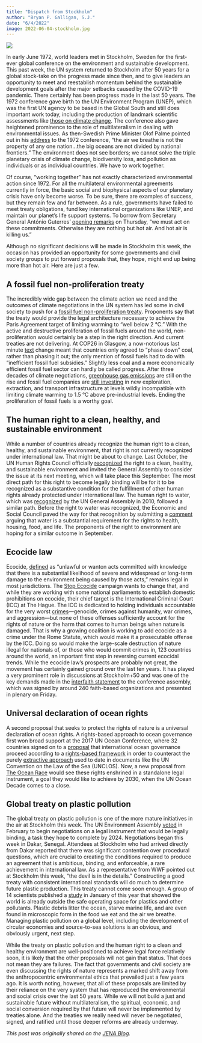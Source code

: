 ```yaml
---
title: "Dispatch from Stockholm"
author: "Bryan P. Galligan, S.J."
date: "6/4/2022"
image: 2022-06-04-stockholm.jpg
---
```


![](2022-06-04-stockholm.jpg)

In early June 1972, world leaders met in Stockholm, Sweden for the first-ever global conference on the environment and sustainable development. This past week, the UN system returned to Stockholm after 50 years for a global stock-take on the progress made since then, and to give leaders an opportunity to meet and reestablish momentum behind the sustainable development goals after the major setbacks caused by the COVID-19 pandemic. There certainly has been progress made in the last 50 years. The 1972 conference gave birth to the UN Environment Program (UNEP), which was the first UN agency to be based in the Global South and still does important work today, including the production of landmark scientific assessments like [those on climate change](https://www.ipcc.ch/assessment-report/ar6/). The conference also gave heightened prominence to the role of multilateralism in dealing with environmental issues. As then-Swedish Prime Minister Olof Palme pointed out in his [address](http://www.olofpalme.org/wp-content/dokument/720606a_fn_miljo.pdf) to the 1972 conference, “the air we breathe is not the property of any one nation…the big oceans are not divided by national frontiers.” The environment does not see borders; we cannot solve the triple planetary crisis of climate change, biodiversity loss, and pollution as individuals or as individual countries. We have to work together.

Of course, “working together” has not exactly characterized environmental action since 1972. For all the multilateral environmental agreements currently in force, the basic social and biophysical aspects of our planetary crisis have only become worse. To be sure, there are examples of success, but they remain few and far between. As a rule, governments have failed to meet treaty obligations, fund key international organizations like UNEP, and maintain our planet’s life support systems. To borrow from Secretary General António Guterres’ [opening remarks](https://www.un.org/sg/en/content/sg/statement/2022-06-02/secretary-generals-remarks-stockholm50-international-meeting-delivered) on Thursday, “we must act on these commitments. Otherwise they are nothing but hot air. And hot air is killing us.”

Although no significant decisions will be made in Stockholm this week, the occasion has provided an opportunity for some governments and civil society groups to put forward proposals that, they hope, might end up being more than hot air. Here are just a few.

## A fossil fuel non-proliferation treaty

The incredibly wide gap between the climate action we need and the outcomes of climate negotiations in the UN system has led some in civil society to push for a [fossil fuel non-proliferation treaty](https://fossilfueltreaty.org/). Proponents say that the treaty would provide the legal architecture necessary to achieve the Paris Agreement target of limiting warming to “well below 2 °C.” With the active and destructive proliferation of fossil fuels around the world, non-proliferation would certainly be a step in the right direction. And current treaties are not delivering. At COP26 in Glasgow, a now-notorious last minute [text](https://unfccc.int/sites/default/files/resource/cma2021_10_add1_adv.pdf) change meant that countries only agreed to “phase down” coal, rather than phasing it out; the only mention of fossil fuels had to do with “inefficient fossil fuel subsidies.” Slightly less coal and a more economically efficient fossil fuel sector can hardly be called progress. After three decades of climate negotiations, [greenhouse gas emissions](https://ourworldindata.org/greenhouse-gas-emissions) are still on the rise and fossil fuel companies are [still investing](https://www.theguardian.com/environment/ng-interactive/2022/may/11/fossil-fuel-carbon-bombs-climate-breakdown-oil-gas) in new exploration, extraction, and transport infrastructure at levels wildly incompatible with limiting climate warming to 1.5 °C above pre-industrial levels. Ending the proliferation of fossil fuels is a worthy goal.

## The human right to a clean, healthy, and sustainable environment

While a number of countries already recognize the human right to a clean, healthy, and sustainable environment, that right is not currently recognized under international law. That might be about to change. Last October, the UN Human Rights Council officially [recognized](https://documents-dds-ny.un.org/doc/UNDOC/GEN/G21/289/50/PDF/G2128950.pdf) the right to a clean, healthy, and sustainable environment and invited the General Assembly to consider the issue at its next meeting, which will take place this September. The most direct path for this right to become legally binding will be for it to be recognized as a substantive condition for the fulfillment of other human rights already protected under international law. The human right to water, which was [recognized](https://documents-dds-ny.un.org/doc/UNDOC/GEN/N09/479/35/PDF/N0947935.pdf) by the UN General Assembly in 2010, followed a similar path. Before the right to water was recognized, the Economic and Social Council paved the way for that recognition by submitting a [comment](https://www2.ohchr.org/english/issues/water/docs/CESCR_GC_15.pdf) arguing that water is a substantial requirement for the rights to health, housing, food, and life. The proponents of the right to environment are hoping for a similar outcome in September.

## Ecocide law

Ecocide, [defined](https://www.theguardian.com/environment/2021/jun/22/legal-experts-worldwide-draw-up-historic-definition-of-ecocide) as “unlawful or wanton acts committed with knowledge that there is a substantial likelihood of severe and widespread or long-term damage to the environment being caused by those acts,” remains legal in most jurisdictions. The [Stop Ecocide](https://www.stopecocide.earth/) campaign wants to change that, and while they are working with some national parliaments to establish domestic prohibitions on ecocide, their chief target is the International Criminal Court (ICC) at The Hague. The ICC is dedicated to holding individuals accountable for the very worst [crimes](https://www.icc-cpi.int/sites/default/files/RS-Eng.pdf)---genocide, crimes against humanity, war crimes, and aggression---but none of these offenses sufficiently account for the rights of nature or the harm that comes to human beings when nature is damaged. That is why a growing coalition is working to add ecocide as a crime under the Rome Statute, which would make it a prosecutable offense by the ICC. Doing so would make the large-scale destruction of nature illegal for nationals of, or those who would commit crimes in, 123 countries around the world, an important first step in reversing current ecocidal trends. While the ecocide law’s prospects are probably not great, the movement has certainly gained ground over the last ten years. It has played a very prominent role in discussions at Stockholm+50 and was one of the key demands made in the [interfaith statement](https://youtu.be/fQ1n-D-XS5Y) to the conference assembly, which was signed by around 240 faith-based organizations and presented in plenary on Friday.

## Universal declaration of ocean rights

A second proposal that seeks to protect the rights of nature is a universal declaration of ocean rights. A rights-based approach to ocean governance first won broad support at the 2017 UN Ocean Conference, where 32 countries signed on to a [proposal](https://www.earthlawcenter.org/international-ocean-rights) that international ocean governance proceed according to a [rights-based framework](https://doi.org/10.1016/j.marpol.2020.104059) in order to counteract the purely [extractive approach](https://doi.org/10.1016/j.marpol.2021.104729) used to date in documents like the UN Convention on the Law of the Sea (UNCLOS). Now, a new proposal from [The Ocean Race](https://www.theoceanrace.com/en/news/13040_The-Ocean-Race-Summit-Stockholm-to-push-for-protection-of-Antarctica-and-the-Southern-Ocean.html) would see these rights enshrined in a standalone legal instrument, a goal they would like to achieve by 2030, when the UN Ocean Decade comes to a close. 

## Global treaty on plastic pollution

The global treaty on plastic pollution is one of the more mature initiatives in the air at Stockholm this week. The UN Environment Assembly [voted](https://sdg.iisd.org/news/unea-launches-negotiation-of-plastic-pollution-treaty-science-body-on-chemicals/) in February to begin negotiations on a legal instrument that would be legally binding, a task they hope to complete by 2024. Negotiations began this week in Dakar, Senegal. Attendees at Stockholm who had arrived directly from Dakar reported that there was significant contention over procedural questions, which are crucial to creating the conditions required to produce an agreement that is ambitious, binding, and enforceable, a rare achievement in international law. As a representative from WWF pointed out at Stockholm this week, “the devil is in the details.” Constructing a good treaty with consistent international standards will do much to determine future plastic production. This treaty cannot come soon enough. A group of 14 scientists published a [study](https://doi.org/10.1021/acs.est.1c04158) in January of this year that showed the world is already outside the safe operating space for plastics and other pollutants. Plastic debris litter the ocean, starve marine life, and are even found in microscopic form in the food we eat and the air we breathe. Managing plastic pollution on a global level, including the development of circular economies and source-to-sea solutions is an obvious, and obviously urgent, next step.

While the treaty on plastic pollution and the human right to a clean and healthy environment are well-positioned to achieve legal force relatively soon, it is likely that the other proposals will not gain that status. That does not mean they are failures. The fact that governments and civil society are even discussing the rights of nature represents a marked shift away from the anthropocentric environmental ethics that prevailed just a few years ago. It is worth noting, however, that all of these proposals are limited by their reliance on the very system that has reproduced the environmental and social crisis over the last 50 years. While we will not build a just and sustainable future without multilateralism, the spiritual, economic, and social conversion required by that future will never be implemented by treaties alone. And the treaties we really need will never be negotiated, signed, and ratified until those deeper reforms are already underway.

*This post was originally shared on the [JENA Blog](https://www.jenaafrica.org/index.php/2022/06/04/stockholm-50/).*